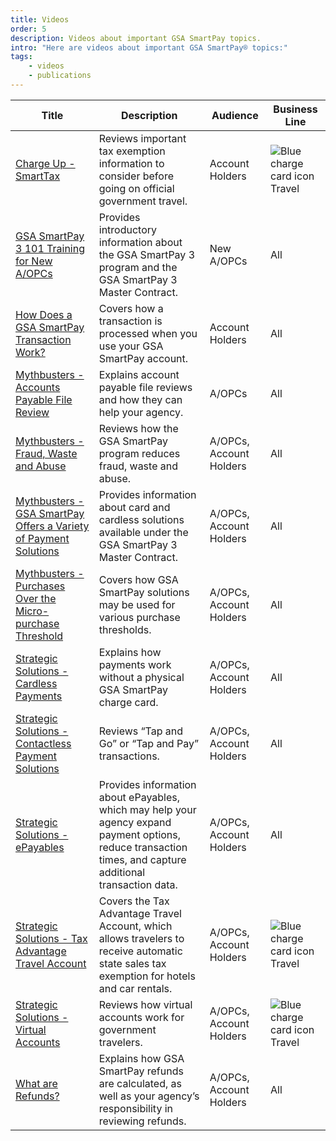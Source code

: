 ```yaml
---
title: Videos
order: 5
description: Videos about important GSA SmartPay topics.
intro: "Here are videos about important GSA SmartPay® topics:"
tags:
    - videos
    - publications
---
```





Title | Description | Audience | Business Line
-- | -- | -- | --
[Charge Up - SmartTax](https://youtu.be/rT3vImFv4-I) | Reviews important tax exemption information to consider before going on official government travel. | Account Holders | ![Blue charge card icon](/images/smartpay-blue-travel-plain.svg__width:42px) Travel
[GSA SmartPay 3 101 Training for New A/OPCs](https://youtu.be/rWf_9L9DlY4) | Provides introductory information about the GSA SmartPay 3 program and the GSA SmartPay 3 Master Contract. | New A/OPCs | All
[How Does a GSA SmartPay Transaction Work?](https://www.youtube.com/watch?v=sfWxZlbZwgo) | Covers how a transaction is processed when you use your GSA SmartPay account. | Account Holders | All
[Mythbusters - Accounts Payable File Review](https://youtu.be/KwVOP_Efzas) | Explains account payable file reviews and how they can help your agency. | A/OPCs | All
[Mythbusters - Fraud, Waste and Abuse](https://youtu.be/F09lDZTUFZA) | Reviews how the GSA SmartPay program reduces fraud, waste and abuse. | A/OPCs, Account Holders | All
[Mythbusters - GSA SmartPay Offers a Variety of Payment Solutions](https://youtu.be/-rdGm4Ee8pM) | Provides information about card and cardless solutions available under the GSA SmartPay 3 Master Contract. | A/OPCs, Account Holders | All
[Mythbusters - Purchases Over the Micro-purchase Threshold](https://youtu.be/Bv8zYYyEVvA) | Covers how GSA SmartPay solutions may be used for various purchase thresholds. | A/OPCs, Account Holders | All
[Strategic Solutions - Cardless Payments](https://youtu.be/KmPUAw6CvD0) | Explains how payments work without a physical GSA SmartPay charge card. | A/OPCs, Account Holders | All
[Strategic Solutions - Contactless Payment Solutions](https://youtu.be/GL3VuvT7-2k) | Reviews “Tap and Go” or “Tap and Pay” transactions. | A/OPCs, Account Holders | All
[Strategic Solutions - ePayables](https://youtu.be/9UQ3fCCW2pk) | Provides information about ePayables, which may help your agency expand payment options, reduce transaction times, and capture additional transaction data. | A/OPCs, Account Holders | All
[Strategic Solutions - Tax Advantage Travel Account](https://www.youtube.com/watch?v=PUS5A6vdC_o) | Covers the Tax Advantage Travel Account, which allows travelers to receive automatic state sales tax exemption for hotels and car rentals. | A/OPCs, Account Holders | ![Blue charge card icon](/images/smartpay-blue-travel-plain.svg__width:42px) Travel
[Strategic Solutions - Virtual Accounts](https://youtu.be/3TtRC9zarVE) | Reviews how virtual accounts work for government travelers. | A/OPCs, Account Holders | ![Blue charge card icon](/images/smartpay-blue-travel-plain.svg__width:42px) Travel
[What are Refunds?](https://youtu.be/5iYRruEPUNM) | Explains how GSA SmartPay refunds are calculated, as well as your agency’s responsibility in reviewing refunds. | A/OPCs, Account Holders | All

